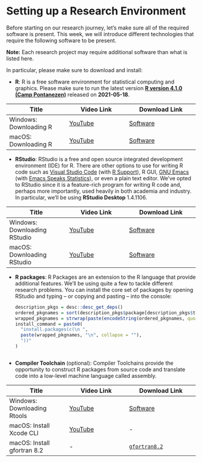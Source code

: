 # Setting up a Research Environment {-}

Before starting on our research journey, let's make sure all of the required
software is present. This week, we will introduce different technologies that
require the following software to be present. 

**Note:** Each research project may require additional software than what is
listed here. 

In particular, please make sure to download and install: 

-   **R**: R is a free software environment for statistical computing and graphics.
    Please make sure to run the latest version [**R version 4.1.0 (Camp Pontanezen)**](https://cloud.r-project.org/)
    released on **2021-05-18**.
    
| Title         | Video Link      | Download Link   |
| ------------- | -------------   | ---------------|
| Windows: Downloading R  | [YouTube]() | [Software](https://cloud.r-project.org/bin/windows/base/) |
| macOS: Downloading R    | [YouTube]() | [Software](https://cloud.r-project.org/bin/macosx/) |


-   **RStudio**: RStudio is a free and open source integrated development environment (IDE) for R.
    There are other options to use for writing R code such as
    [Visual Studio Code](https://code.visualstudio.com/) (with [R Support](https://marketplace.visualstudio.com/items?itemName=Ikuyadeu.r)),
    R GUI, 
    [GNU Emacs](https://www.gnu.org/software/emacs/) (with [Emacs Speaks Statistics](https://ess.r-project.org/)), or even a plain text editor.
    We've opted to RStudio since it is a feature-rich program for writing R code
    and, perhaps more importantly, used heavily in both academia and industry.
    In particular, we'll be using **RStudio Desktop** 1.4.1106. 
    
| Title         | Video Link      | Download Link   |
| ------------- | -------------   | ---------------|
| Windows: Downloading RStudio  | [YouTube](https://www.youtube.com/watch?v=Zq8oxC2Rq2Q) | [Software](https://www.rstudio.com/products/rstudio/download/#download) |
| macOS:   Downloading RStudio  | [YouTube]() | [Software](https://www.rstudio.com/products/rstudio/download/#download) |

-   **R packages**: R Packages are an extension to the R language that
    provide additional features. We'll be using quite a few to tackle different
    research problems. You can install the core set of packages by opening
    RStudio and typing -- or copying and pasting -- into the console:

    ```r
    description_pkgs = desc::desc_get_deps()
    ordered_pkgnames = sort(description_pkgs$package[description_pkgs$type == "Imports"])
    wrapped_pkgnames = strwrap(paste(encodeString(ordered_pkgnames, quote = '"'), collapse = ", "), exdent = 1)
    install_command = paste0(
      "install.packages(c(\n ", 
      paste(wrapped_pkgnames, "\n", collapse = ""), 
      "))"
    )
    ```

    ```r
    ```


-   **Compiler Toolchain** (optional): Compiler Toolchains provide the opportunity
    to construct R packages from source code and translate code into a low-level machine language called assembly.
    
| Title         | Video Link      | Download Link   |
| ------------- | -------------   | ---------------|
| Windows: Downloading Rtools  | [YouTube](https://www.youtube.com/watch?v=njZBf34Akgo) | [Software](https://cran.r-project.org/bin/windows/Rtools/) |
| macOS: Install Xcode CLI    | [YouTube](https://www.youtube.com/watch?v=Z01lzHNrSdU) | - |
| macOS: Install gfortran 8.2    | - | [`gfortran8.2`](https://github.com/fxcoudert/gfortran-for-macOS/releases/download/8.2/gfortran-8.2-Mojave.dmg) |

